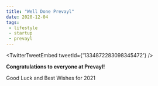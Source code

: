 ```yaml
---
title: "Well Done Prevayl"
date: 2020-12-04
tags:
 - lifestyle
 - startup
 - prevayl
---
```


<TwitterTweetEmbed
    tweetId={'1334872283098345472'}
/>

**Congratulations to everyone at Prevayl!**

Good Luck and Best Wishes for 2021
